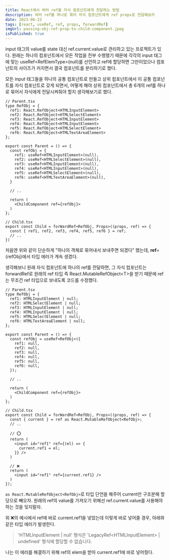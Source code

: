 ```yaml
---
title: React에서 여러 ref를 자식 컴포넌트에게 전달하는 방법
description: 여러 ref를 하나로 묶어 자식 컴포넌트에게 ref props로 전달해보자
date: 2023-06-22
tags: [react, useRef, ref, props, forwardRef]
imgUrl: passing-obj-ref-prop-to-child-component.jpeg
isPublished: true
---
```


input 태그의 value를 state 대신 ref.current.value로 관리하고 있는 프로젝트가 있다. 
원래는 하나의 컴포넌트에서 모든 작업을 전부 수행했기 때문에 각각의 input 태그에 맞는 useRef\<RefElemType\>(null)를 선언하고 
ref에 할당하면 그만이었으나 컴포넌트의 사이즈가 커지면서 결국 컴포넌트를 분리하기로 했다.

모든 input 태그들을 하나의 공통 컴포넌트로 만들고 상위 컴포넌트에서 이 공통 컴포넌트를 자식 컴포넌트로 갖게 되면서, 
어떻게 해야 상위 컴포넌트에서 총 6개의 ref를 하나로 묶어서 자식에게 전달시켜줘야 할지 생각해보기로 했다.

```tsx title="잘못된 예제"
// Parent.tsx
type RefObj = {
  ref1: React.RefObject<HTMLInputElement>
  ref2: React.RefObject<HTMLSelectElement>
  ref3: React.RefObject<HTMLInputElement>
  ref4: React.RefObject<HTMLInputElement>
  ref5: React.RefObject<HTMLSelectElement>
  ref6: React.RefObject<HTMLTextAreaElement>
};

export const Parent = () => {
  const refObj = {
    ref1: useRef<HTMLInputElement>(null),
    ref2: useRef<HTMLSelectElement>(null),
    ref3: useRef<HTMLInputElement>(null),
    ref4: useRef<HTMLInputElement>(null),
    ref5: useRef<HTMLSelectElement>(null),
    ref6: useRef<HTMLTextAreaElement>(null),
  }

  // ..

  return (
    <ChildComponent ref={refObj}>
  )
};

// Child.tsx
export const Child = forWardRef<RefObj, Props>((props, ref) => {
  const { ref1, ref2, ref3, ref4, ref5, ref6 } = ref;
  // ..
})
```

처음엔 위와 같이 단순하게 "하나의 객체로 묶어내서 보내주면 되겠다" 했는데, **ref**=\{refObj\}에서 타입 에러가 계속 생겼다.

생각해보니 원래 자식 컴포넌트에 하나의 ref를 전달하면, 그 자식 컴포넌트는 forwardRef로 원래의 ref 타입 
즉 React.MutableRefObject\<T>을 받기 때문에 ref는 무조건 ref 타입으로 보내도록 코드를 수정했다.

```tsx title="적용 예제"
// Parent.tsx
type RefObj = {
  ref1: HTMLInputElement | null;
  ref2: HTMLSelectElement | null;
  ref3: HTMLInputElement | null;
  ref4: HTMLInputElement | null;
  ref5: HTMLSelectElement | null;
  ref6: HTMLTextAreaElement | null;
};

export const Parent = () => {
  const refObj = useRef<RefObj>({
    ref1: null,
    ref2: null,
    ref3: null,
    ref4: null,
    ref5: null,
    ref6: null,
  });

  // ..

  return (
    <ChildComponent ref={refObj}>
  )
};

// Child.tsx
export const Child = forWardRef<RefObj, Props>((props, ref) => {
  const { current } = ref as React.MutableRefObject<RefObj>;
  // ..

  // ⭕️
  return (
    <input id="ref1" ref={(el) => {
      current.ref1 = el;
    }} />
  )

  // ❌
  return (
    <input id="ref1" ref={current.ref1} />
  )
});
```

`as React.MutableRefObject<RefObj>`로 타입 단언을 해주어 current만 구조분해 할당으로 빼오자. 원래의 ref의 value를 가져오기 위해선 ref.current.value를 사용해야 하는 것을 잊지말자.

위 ❌의 예시에서 ref에 바로 current.ref1을 넣었는데 이렇게 바로 넣어줄 경우, 아래와 같은 타입 에러가 발생한다.

> 'HTMLInputElement | null' 형식은 'LegacyRef\<HTMLInputElement\> | undefined' 형식에 할당할 수 없습니다.

나는 이 에러를 해결하기 위해 ref의 elem을 받아 current.ref1에 바로 넣어줬다.
